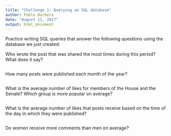 ```yaml
---
title: "Challenge 1: Querying an SQL database"
author: Pablo Barbera
date: "August 11, 2017"
output: html_document
---
```


Practice writing SQL queries that answer the following questions using the database we just created:

Who wrote the post that was shared the most times during this period? What does it say?

```r


```

How many posts were published each month of the year?

```r


```


What is the average number of likes for members of the House and the Senate? Which group is more popular on average?

```r

```

What is the average number of likes that posts receive based on the time of the day in which they were published?

```r


```

Do women receive more comments than men on average?

```r

```


